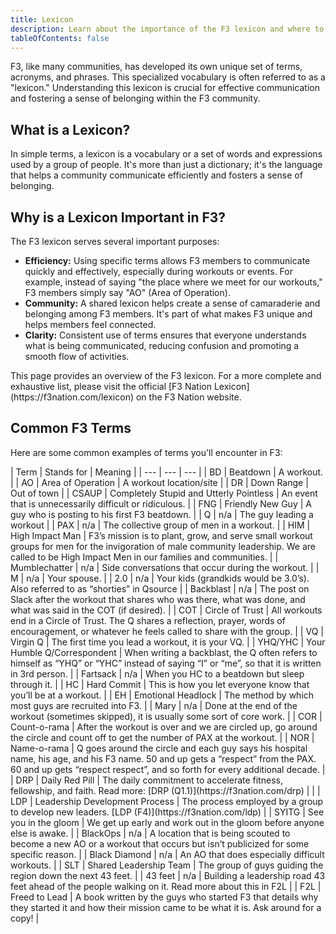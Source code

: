 ```yaml
---
title: Lexicon
description: Learn about the importance of the F3 lexicon and where to find the comprehensive list of terms.
tableOfContents: false
---
```


F3, like many communities, has developed its own unique set of terms, acronyms, and phrases. This specialized vocabulary is often referred to as a "lexicon." Understanding this lexicon is crucial for effective communication and fostering a sense of belonging within the F3 community.

## What is a Lexicon?

In simple terms, a lexicon is a vocabulary or a set of words and expressions used by a group of people. It's more than just a dictionary; it's the language that helps a community communicate efficiently and fosters a sense of belonging.

## Why is a Lexicon Important in F3?

The F3 lexicon serves several important purposes:

* **Efficiency:** Using specific terms allows F3 members to communicate quickly and effectively, especially during workouts or events. For example, instead of saying "the place where we meet for our workouts," F3 members simply say "AO" (Area of Operation).
* **Community:** A shared lexicon helps create a sense of camaraderie and belonging among F3 members. It's part of what makes F3 unique and helps members feel connected.
* **Clarity:** Consistent use of terms ensures that everyone understands what is being communicated, reducing confusion and promoting a smooth flow of activities.

<Aside>
    This page provides an overview of the F3 lexicon. For a more complete and exhaustive list, please visit the official
    [F3 Nation Lexicon](https://f3nation.com/lexicon) on the F3 Nation website.
</Aside>

## Common F3 Terms

Here are some common examples of terms you'll encounter in F3:

<ResponsiveTable>
    | Term | Stands for | Meaning |
    | --- | --- | --- |
    | BD | Beatdown | A workout. |
    | AO | Area of Operation | A workout location/site |
    | DR | Down Range | Out of town |
    | CSAUP | Completely Stupid and Utterly Pointless | An event that is unnecessarily difficult or ridiculous. |
    | FNG | Friendly New Guy | A guy who is posting to his first F3 beatdown. |
    | Q | n/a | The guy leading a workout |
    | PAX | n/a | The collective group of men in a workout. |
    | HIM | High Impact Man | F3’s mission is to plant, grow, and serve small workout groups for men for the invigoration of male community leadership. We are called to be High Impact Men in our families and communities. |
    | Mumblechatter | n/a | Side conversations that occur during the workout. |
     | M | n/a | Your spouse. |
    | 2.0 | n/a | Your kids (grandkids would be 3.0’s). Also referred to as “shorties” in Qsource |
    | Backblast | n/a | The post on Slack after the workout that shares who was there, what was done, and what was said in the COT (if desired). |
    | COT | Circle of Trust | All workouts end in a Circle of Trust. The Q shares a reflection, prayer, words of encouragement, or whatever he feels called to share with the group. |
    | VQ | Virgin Q | The first time you lead a workout, it is your VQ. |
    | YHQ/YHC | Your Humble Q/Correspondent | When writing a backblast, the Q often refers to himself as “YHQ” or “YHC” instead of saying “I” or “me”, so that it is written in 3rd person. |
    | Fartsack | n/a | When you HC to a beatdown but sleep through it. |
    | HC | Hard Commit | This is how you let everyone know that you’ll be at a workout. |
    | EH | Emotional Headlock | The method by which most guys are recruited into F3. |
    | Mary | n/a | Done at the end of the workout (sometimes skipped), it is usually some sort of core work. |
    | COR | Count-o-rama | After the workout is over and we are circled up, go around the circle and count off to get the number of PAX at the workout. |
    | NOR | Name-o-rama | Q goes around the circle and each guy says his hospital name, his age, and his F3 name. 50 and up gets a “respect” from the PAX. 60 and up gets “respect respect”, and so forth for every additional decade. |
    | DRP | Daily Red Pill | The daily commitment to accelerate fitness, fellowship, and faith. Read more: [DRP (Q1.1)](https://f3nation.com/drp) |  |
    | LDP | Leadership Development Process | The process employed by a group to develop new leaders. [LDP (F4)](https://f3nation.com/ldp) |
    | SYITG | See you in the gloom | We get up early and work out in the gloom before anyone else is awake. |
    | BlackOps | n/a | A location that is being scouted to become a new AO or a workout that occurs but isn’t publicized for some specific reason. |
    | Black Diamond | n/a | An AO that does especially difficult workouts. |
    | SLT | Shared Leadership Team | The group of guys guiding the region down the next 43 feet. |
    | 43 feet | n/a | Building a leadership road 43 feet ahead of the people walking on it. Read more about this in F2L |
    | F2L | Freed to Lead | A book written by the guys who started F3 that details why they started it and how their mission came to be what it is. Ask around for a copy! |
</ResponsiveTable>